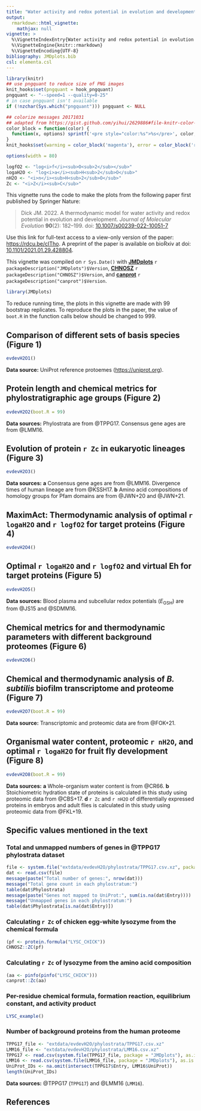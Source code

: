 ```yaml
---
title: "Water activity and redox potential in evolution and development (2022)"
output: 
  rmarkdown::html_vignette:
    mathjax: null
vignette: >
  %\VignetteIndexEntry{Water activity and redox potential in evolution and development (2022)}
  %\VignetteEngine{knitr::rmarkdown}
  %\VignetteEncoding{UTF-8}
bibliography: JMDplots.bib
csl: elementa.csl
---
```


<style>
/* https://gomakethings.com/how-to-break-an-image-out-of-its-parent-container-with-css/ */
@media (min-width: 700px) {
  .full-width {
    left: 50%;
    margin-left: -50vw;
    margin-right: -50vw;
    max-width: 100vw;
    position: relative;
    right: 50%;
    width: 100vw;
  }
}
@media (min-width: 900px) {
  .full-width {
    left: 50vw; /* fallback if needed */
    left: calc(50vw - 100px);
    width: 900px;
    position: relative;
  }
}
</style>

```r
library(knitr)
## use pngquant to reduce size of PNG images
knit_hooks$set(pngquant = hook_pngquant)
pngquant <- "--speed=1 --quality=0-25"
# in case pngquant isn't available
if (!nzchar(Sys.which("pngquant"))) pngquant <- NULL 

## colorize messages 20171031
## adapted from https://gist.github.com/yihui/2629886#file-knitr-color-msg-rnw
color_block = function(color) {
  function(x, options) sprintf('<pre style="color:%s">%s</pre>', color, x)
}
knit_hooks$set(warning = color_block('magenta'), error = color_block('red'), message = color_block('blue'))
```

```r
options(width = 80)
```

```r
logfO2 <- "log<i>f</i><sub>O<sub>2</sub></sub>"
logaH2O <- "log<i>a</i><sub>H<sub>2</sub>O</sub>"
nH2O <- "<i>n</i><sub>H<sub>2</sub>O</sub>"
Zc <- "<i>Z</i><sub>C</sub>"
```

This vignette runs the code to make the plots from the following paper first published by Springer Nature:

> Dick JM. 2022. A thermodynamic model for water activity and redox potential in evolution and development. *Journal of Molecular Evolution* **90**(2): 182--199. doi: [10.1007/s00239-022-10051-7](https://doi.org/10.1007/s00239-022-10051-7)

Use this link for full-text access to a view-only version of the paper: [https://rdcu.be/cITho](https://rdcu.be/cITho).
A preprint of the paper is available on bioRxiv at doi: [10.1101/2021.01.29.428804](https://doi.org/10.1101/2021.01.29.428804).

This vignette was compiled on `r Sys.Date()` with **[JMDplots](https://github.com/jedick/JMDplots)** `r packageDescription("JMDplots")$Version`, **[CHNOSZ](http://chnosz.net)** `r packageDescription("CHNOSZ")$Version`, and **[canprot](https://github.com/jedick/canprot)** `r packageDescription("canprot")$Version`.

```r
library(JMDplots)
```

To reduce running time, the plots in this vignette are made with 99 bootstrap replicates.
To reproduce the plots in the paper, the value of `boot.R` in the function calls below should be changed to 999.

## Comparison of different sets of basis species (Figure 1)
```r
evdevH2O1()
```

**Data source:** UniProt reference protoemes (<https://uniprot.org>).

## Protein length and chemical metrics for phylostratigraphic age groups (Figure 2)
```r
evdevH2O2(boot.R = 99)
```

**Data sources:** Phylostrata are from @TPPG17. Consensus gene ages are from @LMM16.

## Evolution of protein `r Zc` in eukaryotic lineages (Figure 3)
```r
evdevH2O3()
```

**Data sources:**
**a** Consensus gene ages are from @LMM16. Divergence times of human lineage are from @KSSH17.
**b** Amino acid compositions of homology groups for Pfam domains are from @JWN+20 and @JWN+21.

## MaximAct: Thermodynamic analysis of optimal `r logaH2O` and `r logfO2` for target proteins (Figure 4)
```r
evdevH2O4()
```

## Optimal `r logaH2O` and `r logfO2` and virtual Eh for target proteins (Figure 5)
```r
evdevH2O5()
```

**Data sources:** Blood plasma and subcellular redox potentials (*E*~GSH~) are from @JS15 and @SDMM16.

## Chemical metrics for and thermodynamic parameters with different background proteomes (Figure 6)
```r
evdevH2O6()
```

## Chemical and thermodynamic analysis of *B. subtilis* biofilm transcriptome and proteome (Figure 7)
```r
evdevH2O7(boot.R = 99)
```

**Data source:** Transcriptomic and proteomic data are from @FOK+21.

## Organismal water content, proteomic `r nH2O`, and optimal `r logaH2O` for fruit fly development (Figure 8)
```r
evdevH2O8(boot.R = 99)
```

**Data sources:**
**a** Whole-organism water content is from @CR66.
**b** Stoichiometric hydration state of proteins is calculated in this study using proteomic data from @CBS+17.
**d** `r Zc` and `r nH2O` of differentially expressed proteins in embryos and adult flies is calculated in this study using proteomic data from @FKL+19.


## Specific values mentioned in the text

### Total and unmapped numbers of genes in @TPPG17 phylostrata dataset
```r
file <- system.file("extdata/evdevH2O/phylostrata/TPPG17.csv.xz", package = "JMDplots")
dat <- read.csv(file)
message(paste("Total number of genes:", nrow(dat)))
message("Total gene count in each phylostratum:")
table(dat$Phylostrata)
message(paste("Genes not mapped to UniProt:", sum(is.na(dat$Entry))))
message("Unmapped genes in each phylostratum:")
table(dat$Phylostrata[is.na(dat$Entry)])
```

### Calculating `r Zc` of chicken egg-white lysozyme from the chemical formula
```r
(pf <- protein.formula("LYSC_CHICK"))
CHNOSZ::ZC(pf)
```

### Calculating `r Zc` of lysozyme from the amino acid composition
```r
(aa <- pinfo(pinfo("LYSC_CHICK")))
canprot::Zc(aa)
```

### Per-residue chemical formula, formation reaction, equilibrium constant, and activity product
```r
LYSC_example()
```

### Number of background proteins from the human proteome
```r
TPPG17_file <- "extdata/evdevH2O/phylostrata/TPPG17.csv.xz"
LMM16_file <- "extdata/evdevH2O/phylostrata/LMM16.csv.xz"
TPPG17 <- read.csv(system.file(TPPG17_file, package = "JMDplots"), as.is = TRUE)
LMM16 <- read.csv(system.file(LMM16_file, package = "JMDplots"), as.is = TRUE)
UniProt_IDs <- na.omit(intersect(TPPG17$Entry, LMM16$UniProt))
length(UniProt_IDs)
```

**Data sources:** @TPPG17 (`TPPG17`) and @LMM16 (`LMM16`).

## References
